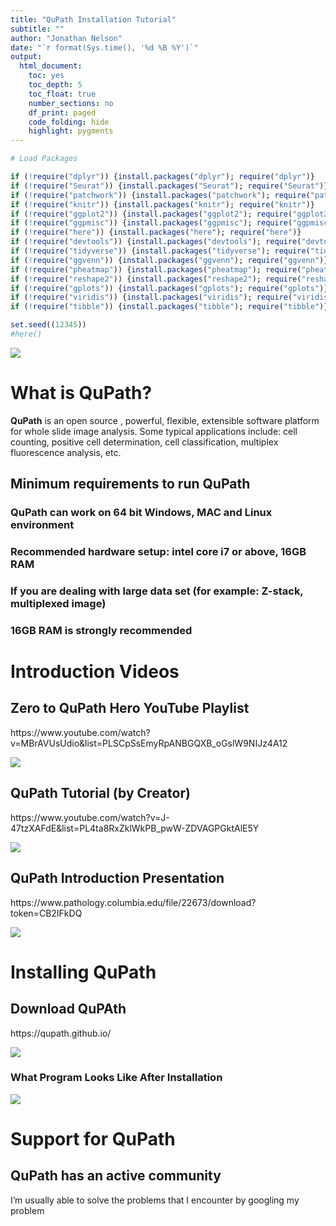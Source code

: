 ```yaml
---
title: "QuPath Installation Tutorial"
subtitle: ""
author: "Jonathan Nelson"
date: "`r format(Sys.time(), '%d %B %Y')`"
output:
  html_document: 
    toc: yes
    toc_depth: 5
    toc_float: true
    number_sections: no
    df_print: paged
    code_folding: hide
    highlight: pygments
---
```


```r
# Load Packages 

if (!require("dplyr")) {install.packages("dplyr"); require("dplyr")}
if (!require("Seurat")) {install.packages("Seurat"); require("Seurat")}
if (!require("patchwork")) {install.packages("patchwork"); require("patchwork")}
if (!require("knitr")) {install.packages("knitr"); require("knitr")}
if (!require("ggplot2")) {install.packages("ggplot2"); require("ggplot2")}
if (!require("ggpmisc")) {install.packages("ggpmisc"); require("ggpmisc")}
if (!require("here")) {install.packages("here"); require("here")}
if (!require("devtools")) {install.packages("devtools"); require("devtools")}
if (!require("tidyverse")) {install.packages("tidyverse"); require("tidyverse")}
if (!require("ggvenn")) {install.packages("ggvenn"); require("ggvenn")}
if (!require("pheatmap")) {install.packages("pheatmap"); require("pheatmap")}
if (!require("reshape2")) {install.packages("reshape2"); require("reshape2")}
if (!require("gplots")) {install.packages("gplots"); require("gplots")}
if (!require("viridis")) {install.packages("viridis"); require("viridis")}
if (!require("tibble")) {install.packages("tibble"); require("tibble")}

set.seed((12345))
#here()
```


![](`r here::here("Images", "qupath", "logo.png")`)

# What is QuPath?

**QuPath** is an open source , powerful, flexible, extensible software platform for whole slide image analysis. Some typical applications include: cell counting, positive cell determination, cell classification, multiplex fluorescence analysis, etc.<br>


## Minimum requirements to run QuPath
### QuPath can work on 64 bit Windows, MAC and Linux environment 
### Recommended hardware setup: intel core i7 or above, 16GB RAM 
### If you are dealing with large data set (for example: Z-stack, multiplexed image) 
### 16GB RAM is strongly recommended


# Introduction Videos

## Zero to QuPath Hero YouTube Playlist

https://www.youtube.com/watch?v=MBrAVUsUdio&list=PLSCpSsEmyRpANBGQXB_oGslW9NIJz4A12

![](`r here::here("Images", "qupath", "youtube1.png")`)

## QuPath Tutorial (by Creator)

https://www.youtube.com/watch?v=J-47tzXAFdE&list=PL4ta8RxZklWkPB_pwW-ZDVAGPGktAlE5Y

![](`r here::here("Images", "qupath", "youtube2.png")`)

## QuPath Introduction Presentation

https://www.pathology.columbia.edu/file/22673/download?token=CB2IFkDQ

![](`r here::here("Images", "qupath", "pdf.png")`)

# Installing QuPath

## Download QuPAth

https://qupath.github.io/

![](`r here::here("Images", "qupath", "website.png")`)

### What Program Looks Like After Installation

![](`r here::here("Images", "qupath", "qupath.png")`)

# Support for QuPath

## QuPath has an active community

I'm usually able to solve the problems that I encounter by googling my problem






